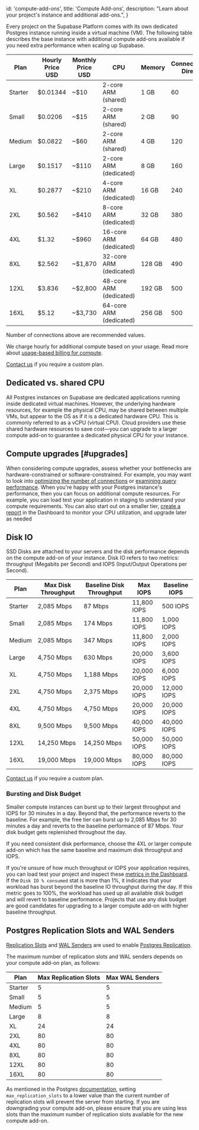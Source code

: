 
  id: 'compute-add-ons',
  title: 'Compute Add-ons',
  description: "Learn about your project's instance and additional add-ons.",
}

Every project on the Supabase Platform comes with its own dedicated Postgres instance running inside a virtual machine (VM). The following table describes the base instance with additional compute add-ons available if you need extra performance when scaling up Supabase.

| Plan    | Hourly Price USD | Monthly Price USD | CPU                     | Memory | Connections: Direct | Connections: Pooler |
| ------- | ---------------- | ----------------- | ----------------------- | ------ | ------------------- | ------------------- |
| Starter | $0.01344         | ~$10              | 2-core ARM (shared)     | 1 GB   | 60                  | 200                 |
| Small   | $0.0206          | ~$15              | 2-core ARM (shared)     | 2 GB   | 90                  | 200                 |
| Medium  | $0.0822          | ~$60              | 2-core ARM (shared)     | 4 GB   | 120                 | 200                 |
| Large   | $0.1517          | ~$110             | 2-core ARM (dedicated)  | 8 GB   | 160                 | 300                 |
| XL      | $0.2877          | ~$210             | 4-core ARM (dedicated)  | 16 GB  | 240                 | 700                 |
| 2XL     | $0.562           | ~$410             | 8-core ARM (dedicated)  | 32 GB  | 380                 | 1500                |
| 4XL     | $1.32            | ~$960             | 16-core ARM (dedicated) | 64 GB  | 480                 | 3000                |
| 8XL     | $2.562           | ~$1,870           | 32-core ARM (dedicated) | 128 GB | 490                 | 6000                |
| 12XL    | $3.836           | ~$2,800           | 48-core ARM (dedicated) | 192 GB | 500                 | 9000                |
| 16XL    | $5.12            | ~$3,730           | 64-core ARM (dedicated) | 256 GB | 500                 | 12,000              |

Number of connections above are recommended values.

We charge hourly for additional compute based on your usage. Read more about [usage-based billing for compute](/docs/guides/platform/org-based-billing#usage-based-billing-for-compute).

[Contact us](https://supabase.com/contact/enterprise) if you require a custom plan.

## Dedicated vs. shared CPU

All Postgres instances on Supabase are dedicated applications running inside dedicated virtual machines. However, the underlying hardware resources, for example the physical CPU, may be shared between multiple VMs, but appear to the OS as if it is a dedicated hardware CPU. This is commonly referred to as a vCPU (virtual CPU). Cloud providers use these shared hardware resources to save cost—you can upgrade to a larger compute add-on to guarantee a dedicated physical CPU for your instance.

## Compute upgrades [#upgrades]

When considering compute upgrades, assess whether your bottlenecks are hardware-constrained or software-constrained. For example, you may want to look into [optimizing the number of connections](/docs/guides/platform/performance#optimizing-the-number-of-connections) or [examining query performance](/docs/guides/platform/performance#examining-query-performance). When you're happy with your Postgres instance's performance, then you can focus on additional compute resources. For example, you can load test your application in staging to understand your compute requirements. You can also start out on a smaller tier, [create a report](https://supabase.com/dashboard/project/_/reports) in the Dashboard to monitor your CPU utilization, and upgrade later as needed

## Disk IO

SSD Disks are attached to your servers and the disk performance depends on the compute add-on of your instance. Disk IO refers to two metrics: throughput (Megabits per Second) and IOPS (Input/Output Operations per Second).

| Plan    | Max Disk Throughput | Baseline Disk Throughput | Max IOPS    | Baseline IOPS |
| ------- | ------------------- | ------------------------ | ----------- | ------------- |
| Starter | 2,085 Mbps          | 87 Mbps                  | 11,800 IOPS | 500 IOPS      |
| Small   | 2,085 Mbps          | 174 Mbps                 | 11,800 IOPS | 1,000 IOPS    |
| Medium  | 2,085 Mbps          | 347 Mbps                 | 11,800 IOPS | 2,000 IOPS    |
| Large   | 4,750 Mbps          | 630 Mbps                 | 20,000 IOPS | 3,600 IOPS    |
| XL      | 4,750 Mbps          | 1,188 Mbps               | 20,000 IOPS | 6,000 IOPS    |
| 2XL     | 4,750 Mbps          | 2,375 Mbps               | 20,000 IOPS | 12,000 IOPS   |
| 4XL     | 4,750 Mbps          | 4,750 Mbps               | 20,000 IOPS | 20,000 IOPS   |
| 8XL     | 9,500 Mbps          | 9,500 Mbps               | 40,000 IOPS | 40,000 IOPS   |
| 12XL    | 14,250 Mbps         | 14,250 Mbps              | 50,000 IOPS | 50,000 IOPS   |
| 16XL    | 19,000 Mbps         | 19,000 Mbps              | 80,000 IOPS | 80,000 IOPS   |

[Contact us](https://supabase.com/contact/enterprise) if you require a custom plan.

### Bursting and Disk Budget

Smaller compute instances can burst up to their largest throughput and IOPS for 30 minutes in a day. Beyond that, the performance reverts to the baseline. For example, the free tier can burst up to 2,085 Mbps for 30 minutes a day and reverts to the baseline performance of 87 Mbps. Your disk budget gets replenished throughout the day.

If you need consistent disk performance, choose the 4XL or larger compute add-on which has the same baseline and maximum disk throughput and IOPS.

If you're unsure of how much throughput or IOPS your application requires, you can load test your project and inspect these [metrics in the Dashboard](https://supabase.com/dashboard/project/_/reports). If the `Disk IO % consumed` stat is more than 1%, it indicates that your workload has burst beyond the baseline IO throughput during the day. If this metric goes to 100%, the workload has used up all available disk budget and will revert to baseline performance. Projects that use any disk budget are good candidates for upgrading to a larger compute add-on with higher baseline throughput.

## Postgres Replication Slots and WAL Senders

[Replication Slots](https://postgresqlco.nf/doc/en/param/max_replication_slots) and [WAL Senders](https://postgresqlco.nf/doc/en/param/max_wal_senders/) are used to enable [Postgres Replication](/docs/guides/database/replication).

The maximum number of replication slots and WAL senders depends on your compute add-on plan, as follows:

| Plan    | Max Replication Slots | Max WAL Senders |
| ------- | --------------------- | --------------- |
| Starter | 5                     | 5               |
| Small   | 5                     | 5               |
| Medium  | 5                     | 5               |
| Large   | 8                     | 8               |
| XL      | 24                    | 24              |
| 2XL     | 80                    | 80              |
| 4XL     | 80                    | 80              |
| 8XL     | 80                    | 80              |
| 12XL    | 80                    | 80              |
| 16XL    | 80                    | 80              |

<Admonition type="caution">

As mentioned in the Postgres [documentation](https://postgresqlco.nf/doc/en/param/max_replication_slots/), setting `max_replication_slots` to a lower value than the current number of replication slots will prevent the server from starting. If you are downgrading your compute add-on, please ensure that you are using less slots than the maximum number of replication slots available for the new compute add-on.

</Admonition>



